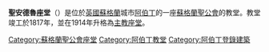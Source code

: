 {{Infobox church
| image = Aberdeen, St. Andrew's Cathedral - geograph.org.uk - 598057.jpg
| dedication = [[聖安德魯|聖安德魯]]
| denomination = [[蘇格蘭聖公會|蘇格蘭聖公會]]
| diocese = [[Diocese_of_Aberdeen_and_Orkney|Aberdeen & Orkney]]
| bishop = ''Right Rev Anne Dyer''
| provost = The Very Revd Dr Isaac M Poobalan
| website = {{url|www.standrewscathedralaberdeen.org.uk|standrewscathedralaberdeen.org.uk}}
| church name = St Andrew's Cathedral, Aberdeen
}}
'''聖安德魯座堂'''（{{lang-en|St Andrew's Cathedral, Aberdeen}}）是位於[[英國|英國]][[蘇格蘭|蘇格蘭]]城市[[阿伯丁|阿伯丁]]的一座[[蘇格蘭聖公會|蘇格蘭聖公會]]的教堂。教堂竣工於1817年，並在1914年升格為[[主教座堂|主教座堂]]。

{{Coord|57.1491|-2.0931|display=title}}

[[Category:蘇格蘭聖公會座堂|Category:蘇格蘭聖公會座堂]]
[[Category:阿伯丁教堂|Category:阿伯丁教堂]]
[[Category:阿伯丁登錄建築|Category:阿伯丁登錄建築]]